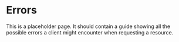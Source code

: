 # Errors

This is a placeholder page. It should contain a guide showing all the possible errors a client might encounter when requesting a resource.
